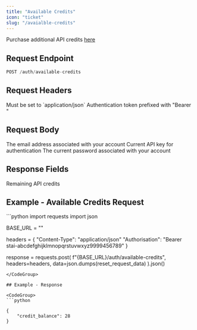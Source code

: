 ```yaml
---
title: "Available Credits"
icon: "ticket"
slug: "/avaialble-credits"
---
```


Purchase additional API credits [here](https://buy.stripe.com/eVa6qG94ibPRbUAdQQ)

## Request Endpoint

```python
POST /auth/available-credits
```

## Request Headers

<ParamField header="Content-Type" type="string" required>
  Must be set to `application/json`
</ParamField>

<ParamField header="Authorisation" type="string" required>
  Authentication token prefixed with "Bearer "
</ParamField>

## Request Body

<ParamField body="email" type="string" required>
  The email address associated with your account
</ParamField>

<ParamField body="api_key" type="string" required>
  Current API key for authentication
</ParamField>

<ParamField body="password" type="string" required>
  The current password associated with your account
</ParamField>

## Response Fields

<ResponseField name="credit_balance" type="int">
  Remaining API credits
</ResponseField>

## Example - Available Credits Request

<CodeGroup>
  ```python
  import requests
  import json

  BASE_URL = ""

  headers = {
      "Content-Type": "application/json"
      "Authorisation": "Bearer stai-abcdefghijklmnopqrstuvwxyz9999456789"
  }

  response = requests.post(
      f"{BASE_URL}/auth/available-credits",
      headers=headers,
      data=json.dumps(reset_request_data)
  ).json()
  ```
</CodeGroup>

## Example - Response

<CodeGroup>
  ```python

  {
      "credit_balance": 28
  }

  ```
</CodeGroup>